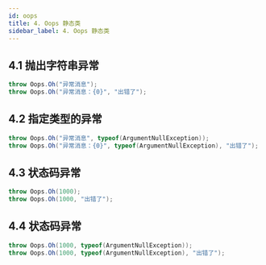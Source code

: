 ```yaml
---
id: oops
title: 4. Oops 静态类
sidebar_label: 4. Oops 静态类
---
```


## 4.1 抛出字符串异常

```cs
throw Oops.Oh("异常消息");
throw Oops.Oh("异常消息：{0}", "出错了");
```

## 4.2 指定类型的异常

```cs
throw Oops.Oh("异常消息", typeof(ArgumentNullException));
throw Oops.Oh("异常消息：{0}", typeof(ArgumentNullException), "出错了");
```

## 4.3 状态码异常

```cs
throw Oops.Oh(1000);
throw Oops.Oh(1000, "出错了");
```

## 4.4 状态码异常

```cs
throw Oops.Oh(1000, typeof(ArgumentNullException));
throw Oops.Oh(1000, typeof(ArgumentNullException), "出错了");
```

